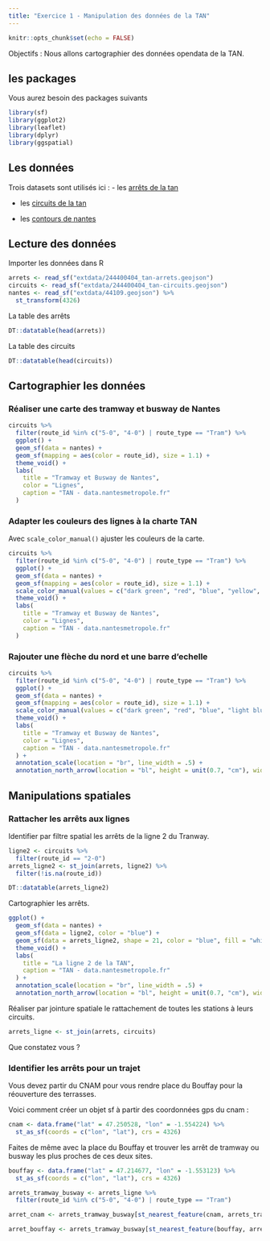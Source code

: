 ```yaml
---
title: "Exercice 1 - Manipulation des données de la TAN"
---
```


```r
knitr::opts_chunk$set(echo = FALSE)
```

Objectifs : Nous allons cartographier des données opendata de la TAN.

## les packages

Vous aurez besoin des packages suivants

```r
library(sf)
library(ggplot2)
library(leaflet)
library(dplyr)
library(ggspatial)
```



## Les données

Trois datasets sont utilisés ici : 
- les [arrêts de la tan](https://data.nantesmetropole.fr/explore/dataset/244400404_tan-arrets/map/?location=10,47.23143,-1.58181&basemap=jawg.streets)

- les [circuits de la tan](https://data.nantesmetropole.fr/explore/dataset/244400404_tan-circuits/map/?disjunctive.route_type&location=10,47.23143,-1.58181&basemap=jawg.streets)

- les [contours de nantes](https://raw.githubusercontent.com/MaelTheuliere/rspatial_exercices/main/extdata/44109.geojson)

## Lecture des données

Importer les données dans R

```r
arrets <- read_sf("extdata/244400404_tan-arrets.geojson")
circuits <- read_sf("extdata/244400404_tan-circuits.geojson")
nantes <- read_sf("extdata/44109.geojson") %>%
  st_transform(4326)
```

La table des arrêts

```r
DT::datatable(head(arrets))
```

La table des circuits

```r
DT::datatable(head(circuits))
```

## Cartographier les données

### Réaliser une carte des tramway et busway de Nantes

```r
circuits %>%
  filter(route_id %in% c("5-0", "4-0") | route_type == "Tram") %>%
  ggplot() +
  geom_sf(data = nantes) +
  geom_sf(mapping = aes(color = route_id), size = 1.1) +
  theme_void() +
  labs(
    title = "Tramway et Busway de Nantes",
    color = "Lignes",
    caption = "TAN - data.nantesmetropole.fr"
  )
```

### Adapter les couleurs des lignes à la charte TAN

Avec `scale_color_manual()` ajuster les couleurs de la carte.

```r
circuits %>%
  filter(route_id %in% c("5-0", "4-0") | route_type == "Tram") %>%
  ggplot() +
  geom_sf(data = nantes) +
  geom_sf(mapping = aes(color = route_id), size = 1.1) +
  scale_color_manual(values = c("dark green", "red", "blue", "yellow", "light blue")) +
  theme_void() +
  labs(
    title = "Tramway et Busway de Nantes",
    color = "Lignes",
    caption = "TAN - data.nantesmetropole.fr"
  )
```

### Rajouter une flèche du nord et une barre d'echelle


```r
circuits %>%
  filter(route_id %in% c("5-0", "4-0") | route_type == "Tram") %>%
  ggplot() +
  geom_sf(data = nantes) +
  geom_sf(mapping = aes(color = route_id), size = 1.1) +
  scale_color_manual(values = c("dark green", "red", "blue", "light blue", "yellow")) +
  theme_void() +
  labs(
    title = "Tramway et Busway de Nantes",
    color = "Lignes",
    caption = "TAN - data.nantesmetropole.fr"
  ) +
  annotation_scale(location = "br", line_width = .5) +
  annotation_north_arrow(location = "bl", height = unit(0.7, "cm"), width = unit(0.7, "cm"))
```


## Manipulations spatiales

### Rattacher les arrêts aux lignes

Identifier par filtre spatial les arrêts de la ligne 2 du Tranway.

```r
ligne2 <- circuits %>%
  filter(route_id == "2-0")
arrets_ligne2 <- st_join(arrets, ligne2) %>%
  filter(!is.na(route_id))
```

```r
DT::datatable(arrets_ligne2)
```

Cartographier les arrêts.

```r
ggplot() +
  geom_sf(data = nantes) +
  geom_sf(data = ligne2, color = "blue") +
  geom_sf(data = arrets_ligne2, shape = 21, color = "blue", fill = "white") +
  theme_void() +
  labs(
    title = "La ligne 2 de la TAN",
    caption = "TAN - data.nantesmetropole.fr"
  ) +
  annotation_scale(location = "br", line_width = .5) +
  annotation_north_arrow(location = "bl", height = unit(0.7, "cm"), width = unit(0.7, "cm"))
```

Réaliser par jointure spatiale le rattachement de toutes les stations à leurs circuits. 

```r
arrets_ligne <- st_join(arrets, circuits)
```

Que constatez vous ?

### Identifier les arrêts pour un trajet

Vous devez partir du CNAM pour vous rendre place du Bouffay pour la réouverture des terrasses.

Voici comment créer un objet sf à partir des coordonnées gps du cnam : 

```r
cnam <- data.frame("lat" = 47.250528, "lon" = -1.554224) %>%
  st_as_sf(coords = c("lon", "lat"), crs = 4326)
```

Faites de même avec la place du Bouffay et trouver les arrêt de tramway ou busway les plus proches de ces deux sites.

```r
bouffay <- data.frame("lat" = 47.214677, "lon" = -1.553123) %>%
  st_as_sf(coords = c("lon", "lat"), crs = 4326)
```

```r
arrets_tramway_busway <- arrets_ligne %>%
  filter(route_id %in% c("5-0", "4-0") | route_type == "Tram")

arret_cnam <- arrets_tramway_busway[st_nearest_feature(cnam, arrets_tramway_busway), ]

arret_bouffay <- arrets_tramway_busway[st_nearest_feature(bouffay, arrets_tramway_busway), ]
```
